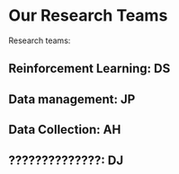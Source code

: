 
# Our Research Teams {.tabset}

Research teams:

## Reinforcement Learning: DS
## Data management: JP
## Data Collection: AH
## ??????????????: DJ
